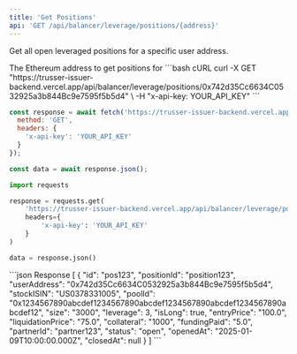 ```yaml
---
title: 'Get Positions'
api: 'GET /api/balancer/leverage/positions/{address}'
---
```


Get all open leveraged positions for a specific user address.

<ParamField path="address" type="string" required>
  The Ethereum address to get positions for
</ParamField>

<RequestExample>
```bash cURL
curl -X GET "https://trusser-issuer-backend.vercel.app/api/balancer/leverage/positions/0x742d35Cc6634C0532925a3b844Bc9e7595f5b5d4" \
  -H "x-api-key: YOUR_API_KEY"
```

```javascript JavaScript
const response = await fetch('https://trusser-issuer-backend.vercel.app/api/balancer/leverage/positions/0x742d35Cc6634C0532925a3b844Bc9e7595f5b5d4', {
  method: 'GET',
  headers: {
    'x-api-key': 'YOUR_API_KEY'
  }
});

const data = await response.json();
```

```python Python
import requests

response = requests.get(
    'https://trusser-issuer-backend.vercel.app/api/balancer/leverage/positions/0x742d35Cc6634C0532925a3b844Bc9e7595f5b5d4',
    headers={
        'x-api-key': 'YOUR_API_KEY'
    }
)

data = response.json()
```
</RequestExample>

<ResponseExample>
```json Response
[
  {
    "id": "pos123",
    "positionId": "position123",
    "userAddress": "0x742d35Cc6634C0532925a3b844Bc9e7595f5b5d4",
    "stockISIN": "US0378331005",
    "poolId": "0x1234567890abcdef1234567890abcdef1234567890abcdef1234567890abcdef12",
    "size": "3000",
    "leverage": 3,
    "isLong": true,
    "entryPrice": "100.0",
    "liquidationPrice": "75.0",
    "collateral": "1000",
    "fundingPaid": "5.0",
    "partnerId": "partner123",
    "status": "open",
    "openedAt": "2025-01-09T10:00:00.000Z",
    "closedAt": null
  }
]
```
</ResponseExample>